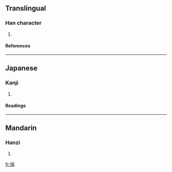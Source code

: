 ==Translingual==
===Han character===
{{Han char|rad=人|as=09|sn=11|four=2222<sub>7</sub>|canj=人山一月 (OUMB)}}
# {{defn|Han}}
====References====
{{Han ref|kx=0111.330|dkj=00896|dj=0238.070|hdz=10191.090|uh=5073|ud=20595|bh=D465|bd=54373}}
----
==Japanese==
===Kanji===
{{ja-kanji|grade=|rs=人09}}
# {{defn|Japanese}}
====Readings====
{{ja-readings|on=[[たん]] (tan)|kun=[[ちひさい]] (chihisai), [[すこし]] (sukoshi)}}
----
==Mandarin==
===Hanzi===
{{cmn-hanzi|pin=[[duān]] (duan1)|wg=tuan<sup>1</sup>}}
# {{defn|Mandarin}}

[[fr:偳]]